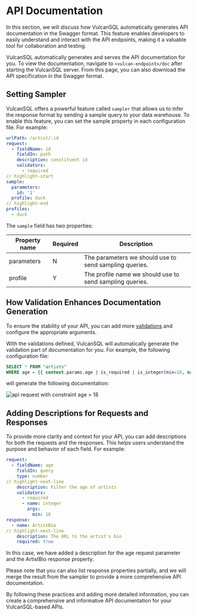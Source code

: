 # API Documentation
In this section, we will discuss how VulcanSQL automatically generates API documentation in the Swagger format. This feature enables developers to easily understand and interact with the API endpoints, making it a valuable tool for collaboration and testing.

VulcanSQL automatically generates and serves the API documentation for you. To view the documentation, navigate to `<vulcan-endpoint>/doc` after starting the VulcanSQL server. From this page, you can also download the API specification in the Swagger format.

## Setting Sampler
VulcanSQL offers a powerful feature called `sampler` that allows us to infer the response format by sending a sample query to your data warehouse. To enable this feature, you can set the sample property in each configuration file. For example:

```yaml title="artist.yaml"
urlPath: /artist/:id
request:
  - fieldName: id
    fieldIn: path
    description: constituent id
    validators:
      - required
// highlight-start
sample:
  parameters:
    id: '1'
  profile: duck
// highlight-end
profiles:
  - duck
```

The `sample` field has two properties:

| Property name | Required | Description                                              |
| ------------- | -------- | -------------------------------------------------------- |
| parameters    | N        | The parameters we should use to send sampling queries.   |
| profile       | Y        | The profile name we should use to send sampling queries. |

## How Validation Enhances Documentation Generation
To ensure the stability of your API, you can add more [validations](./validator) and configure the appropriate arguments.

With the validations defined, VulcanSQL will automatically generate the validation part of documentation for you. For example, the following configuration file:

```sql title="artists.sql"
SELECT * FROM "artists"
WHERE age = {{ context.params.age | is_required | is_integer(min=18, max=100) }}
```

will generate the following documentation:

![api request with constraint age > 18](./img/api-req-constraint.png)

## Adding Descriptions for Requests and Responses
To provide more clarity and context for your API, you can add descriptions for both the requests and the responses. This helps users understand the purpose and behavior of each field. For example:

```yaml title="artist.yaml"
request:
  - fieldName: age
    fieldIn: query
    type: number
// highlight-next-line
    description: Filter the age of artists
    validators:
      - required
      - name: integer
        args:
          min: 18
response:
  - name: ArtistBio
// highlight-next-line
    description: The URL to the artist's bio
    required: true
```

In this case, we have added a description for the age request parameter and the ArtistBio response property.

Please note that you can also list response properties partially, and we will merge the result from the sampler to provide a more comprehensive API documentation.

By following these practices and adding more detailed information, you can create a comprehensive and informative API documentation for your VulcanSQL-based APIs.
